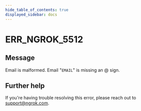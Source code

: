 ```yaml
---
hide_table_of_contents: true
displayed_sidebar: docs
---
```



# ERR_NGROK_5512

## Message

Email is malformed. Email "`EMAIL`" is missing an @ sign.

<ErrorDetails error="err_ngrok_5512" />

## Further help

If you're having trouble resolving this error, please reach out to [support@ngrok.com](mailto:support@ngrok.com?subject=Help%20with%20ERR_NGROK_5512).
